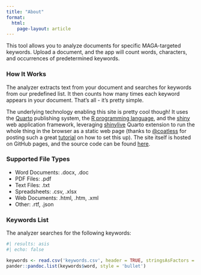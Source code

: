 ```yaml
---
title: "About"
format: 
  html:
    page-layout: article
---
```


This tool allows you to analyze documents for specific MAGA-targeted keywords. Upload a document, and the app will count words, characters, and occurrences of predetermined keywords.

### How It Works

The analyzer extracts text from your document and searches for keywords from our predefined list. It then counts how many times each keyword appears in your document. That's all - it's pretty simple. 

The underlying technology enabling this site is pretty cool though! It uses the [Quarto](https://quarto.org/) publishing system, the [R programming language](https://www.r-project.org/), and the [shiny](https://shiny.posit.co/) web application framework, leveraging [shinylive](https://quarto.org/docs/blog/posts/2022-10-25-shinylive-extension/) Quarto extension to run the whole thing in the browser as a static web page (thanks to [@coatless](https://github.com/coatless) for posting such a great [tutorial](https://github.com/coatless-quarto/r-shinylive-demo) on how to set this up). The site itself is hosted on GitHub pages, and the source code can be found [here]().

### Supported File Types

- Word Documents: .docx, .doc
- PDF Files: .pdf
- Text Files: .txt
- Spreadsheets: .csv, .xlsx
- Web Documents: .html, .htm, .xml
- Other: .rtf, .json

### Keywords List

The analyzer searches for the following keywords:

```r
#| results: asis
#| echo: false

keywords <- read.csv('keywords.csv', header = TRUE, stringsAsFactors = FALSE)
pander::pandoc.list(keywords$word, style = 'bullet')
```
